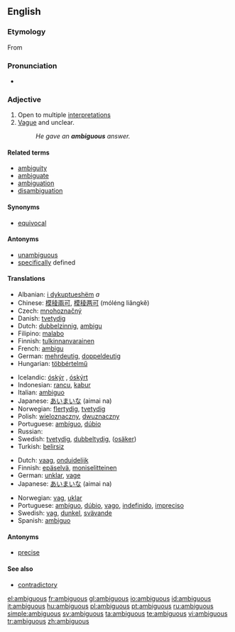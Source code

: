 ==English==

===Etymology===
From {{etyl|la|en}} {{term|ambiguus||lang=la|moving from side to side, of doubtful nature}}

===Pronunciation===
* {{audio|en-us-ambiguous.ogg|Audio (US)}}

===Adjective===
{{en-adj}}

# Open to multiple [[interpretation]]s
# [[vague|Vague]] and unclear.
#: ''He gave an '''ambiguous''' answer.''

====Related terms====
* [[ambiguity]]
* [[ambiguate]]
* [[ambiguation]]
* [[disambiguation]]

====Synonyms====
* [[equivocal]]

====Antonyms====
* [[unambiguous]]
* [[specific]]ally defined

====Translations====
{{trans-top|open to multiple interpretations}}
* Albanian: [[i dykuptueshëm]] ''a''
* Chinese: [[模稜兩可]], [[模稜两可]] (móléng liǎngkě)
* Czech: [[mnohoznačný]] {{m}}
* Danish: [[tvetydig]]
* Dutch: [[dubbelzinnig]], [[ambigu]]
* Filipino: [[malabo]]
* Finnish: [[tulkinnanvarainen]]
* French: [[ambigu]]
* German: [[mehrdeutig]], [[doppeldeutig]]
* Hungarian: [[többértelmű]]
{{trans-mid}}
* Icelandic: [[óskýr]] {{m|f}}, [[óskýrt]] {{n}}
* Indonesian: [[rancu]], [[kabur]]
* Italian: [[ambiguo]] {{m}}
* Japanese: [[あいまいな]] (aimai na)
* Norwegian: [[flertydig]], [[tvetydig]]
* Polish: [[wieloznaczny]], [[dwuznaczny]]
* Portuguese: [[ambíguo]], [[dúbio]]
* Russian: {{t|ru|двусмысленный|tr=dvusmýslennyj}}
* Swedish: [[tvetydig]], [[dubbeltydig]], ([[osäker]])
* Turkish: [[belirsiz]]
{{trans-bottom}}

{{trans-top|vague and unclear}}
* Dutch: [[vaag]], [[onduidelijk]]
* Finnish: [[epäselvä]], [[moniselitteinen]]
* German: [[unklar]], [[vage]]
* Japanese: [[あいまいな]] (aimai na)
{{trans-mid}}
* Norwegian: [[vag]], [[uklar]]
* Portuguese: [[ambíguo]], [[dúbio]], [[vago]], [[indefinido]], [[impreciso]]
* Swedish: [[vag]], [[dunkel]], [[svävande]]
* Spanish: [[ambiguo]]
{{trans-bottom}}

====Antonyms====
* [[precise]]

====See also====
* [[contradictory]]

[[el:ambiguous]]
[[fr:ambiguous]]
[[gl:ambiguous]]
[[io:ambiguous]]
[[id:ambiguous]]
[[it:ambiguous]]
[[hu:ambiguous]]
[[pl:ambiguous]]
[[pt:ambiguous]]
[[ru:ambiguous]]
[[simple:ambiguous]]
[[sv:ambiguous]]
[[ta:ambiguous]]
[[te:ambiguous]]
[[vi:ambiguous]]
[[tr:ambiguous]]
[[zh:ambiguous]]